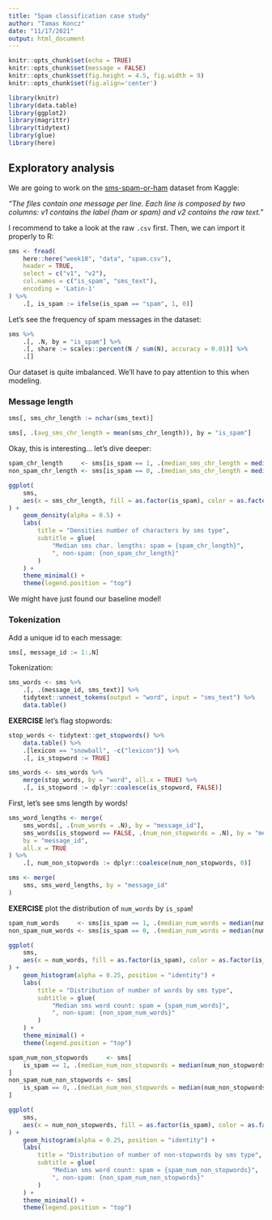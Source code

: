 ```yaml
---
title: "Spam classification case study"
author: "Tamas Koncz"
date: "11/17/2021"
output: html_document
---
```


```r
knitr::opts_chunk$set(echo = TRUE)
knitr::opts_chunk$set(message = FALSE)
knitr::opts_chunk$set(fig.height = 4.5, fig.width = 9)
knitr::opts_chunk$set(fig.align='center')

library(knitr)
library(data.table)
library(ggplot2)
library(magrittr)
library(tidytext)
library(glue)
library(here)
```

## Exploratory analysis

We are going to work on the [sms-spam-or-ham](https://www.kaggle.com/dejavu23/sms-spam-or-ham-beginner/data) dataset from Kaggle:

_"The files contain one message per line. Each line is composed by two columns: v1 contains the label (ham or spam) and v2 contains the raw text."_

I recommend to take a look at the raw `.csv` first. Then, we can import it properly to R:

```r
sms <- fread(
    here::here("week10", "data", "spam.csv"),
    header = TRUE,
    select = c("v1", "v2"),
    col.names = c("is_spam", "sms_text"),
    encoding = 'Latin-1'
) %>%
    .[, is_spam := ifelse(is_spam == "spam", 1, 0)]
```

Let's see the frequency of spam messages in the dataset:

```r
sms %>%
    .[, .N, by = "is_spam"] %>%
    .[, share := scales::percent(N / sum(N), accuracy = 0.01)] %>%
    .[]
```

Our dataset is quite imbalanced. We'll have to pay attention to this when modeling.

### Message length

```r
sms[, sms_chr_length := nchar(sms_text)]
```

```r
sms[, .(avg_sms_chr_length = mean(sms_chr_length)), by = "is_spam"]
```

Okay, this is interesting... let's dive deeper:

```r
spam_chr_length     <- sms[is_spam == 1, .(median_sms_chr_length = median(sms_chr_length))]
non_spam_chr_length <- sms[is_spam == 0, .(median_sms_chr_length = median(sms_chr_length))]

ggplot(
    sms,
    aes(x = sms_chr_length, fill = as.factor(is_spam), color = as.factor(is_spam))
) +
    geom_density(alpha = 0.5) +
    labs(
        title = "Densities number of characters by sms type",
        subtitle = glue(
            "Median sms char. lengths: spam = {spam_chr_length}",
            ", non-spam: {non_spam_chr_length}"
        )
    ) +
    theme_minimal() +
    theme(legend.position = "top")
```

We might have just found our baseline model!

### Tokenization


Add a unique id to each message:

```r
sms[, message_id := 1:.N]
```

Tokenization:

```r
sms_words <- sms %>%
    .[, .(message_id, sms_text)] %>%
    tidytext::unnest_tokens(output = "word", input = "sms_text") %>%
    data.table()
```

**EXERCISE** let's flag stopwords:
```r
stop_words <- tidytext::get_stopwords() %>%
    data.table() %>%
    .[lexicon == "snowball", -c("lexicon")] %>%
    .[, is_stopword := TRUE]

sms_words <- sms_words %>%
    merge(stop_words, by = "word", all.x = TRUE) %>%
    .[, is_stopword := dplyr::coalesce(is_stopword, FALSE)]
```

First, let's see sms length by words!

```r
sms_word_lengths <- merge(
    sms_words[, .(num_words = .N), by = "message_id"],
    sms_words[is_stopword == FALSE, .(num_non_stopwords = .N), by = "message_id"],
    by = "message_id",
    all.x = TRUE
) %>%
    .[, num_non_stopwords := dplyr::coalesce(num_non_stopwords, 0)]
```

```r
sms <- merge(
    sms, sms_word_lengths, by = "message_id"
)
```

**EXERCISE** plot the distribution of `num_words` by `is_spam`!
```r
spam_num_words     <- sms[is_spam == 1, .(median_num_words = median(num_words))]
non_spam_num_words <- sms[is_spam == 0, .(median_num_words = median(num_words))]

ggplot(
    sms,
    aes(x = num_words, fill = as.factor(is_spam), color = as.factor(is_spam))
) +
    geom_histogram(alpha = 0.25, position = "identity") +
    labs(
        title = "Distribution of number of words by sms type",
        subtitle = glue(
            "Median sms word count: spam = {spam_num_words}",
            ", non-spam: {non_spam_num_words}"
        )
    ) +
    theme_minimal() +
    theme(legend.position = "top")
```

```r
spam_num_non_stopwords     <- sms[
    is_spam == 1, .(median_num_non_stopwords = median(num_non_stopwords))
]
non_spam_num_non_stopwords <- sms[
    is_spam == 0, .(median_num_non_stopwords = median(num_non_stopwords))
]

ggplot(
    sms,
    aes(x = num_non_stopwords, fill = as.factor(is_spam), color = as.factor(is_spam))
) +
    geom_histogram(alpha = 0.25, position = "identity") +
    labs(
        title = "Distribution of number of non-stopwords by sms type",
        subtitle = glue(
            "Median sms word count: spam = {spam_num_non_stopwords}",
            ", non-spam: {non_spam_num_non_stopwords}"
        )
    ) +
    theme_minimal() +
    theme(legend.position = "top")
```
